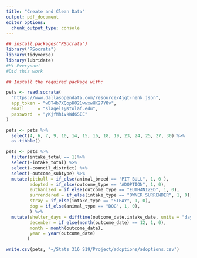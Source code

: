 ```yaml
---
title: "Create and Clean Data"
output: pdf_document
editor_options: 
  chunk_output_type: console
---
```


```r
## install.packages("RSocrata")
library("RSocrata")
library(tidyverse)
library(lubridate)
#Hi Everyone!
#Did this work
```

```r
## Install the required package with:

pets <- read.socrata(
  "https://www.dallasopendata.com/resource/4jgt-nenk.json",
  app_token = "wDT4b7XQopH021wwxwHK27Y8v",
  email     = "slagel1@stolaf.edu",
  password  = "yKjfMhivkWd6SEE"
)
```


```r
pets <- pets %>%
  select(4, 6, 7, 9, 10, 14, 15, 16, 18, 19, 23, 24, 25, 27, 30) %>%
  as.tibble()

pets <- pets %>%
  filter(intake_total == 1)%>%
  select(-intake_total) %>%
  select(-council_district) %>%
  select(-outcome_subtype) %>%
  mutate(pitbull = if_else(animal_breed == "PIT BULL", 1, 0 ), 
         adopted = if_else(outcome_type == "ADOPTION", 1, 0),
         euthanized = if_else(outcome_type == "EUTHANIZED", 1, 0),
         surrendered = if_else(intake_type == "OWNER SURRENDER", 1, 0), 
         stray = if_else(intake_type == "STRAY", 1, 0),
         dog = if_else(animal_type == "DOG", 1, 0),
         ) %>%
  mutate(shelter_days = difftime(outcome_date,intake_date, units = "days"), 
         december = if_else(month(outcome_date) == 12, 1, 0), 
         month = month(outcome_date),
         year = year(outcome_date)
        ) 

```

```r
write.csv(pets, "~/Stats 316 S19/Project/adoptions/adoptions.csv")
```
